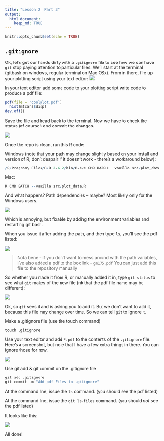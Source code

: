 ```yaml
---
title: "Lesson 2, Part 3"
output: 
  html_document:
    keep_md: TRUE
---
```


```r
knitr::opts_chunk$set(echo = TRUE)
```


## ```.gitignore```
Ok, let's get our hands dirty with a ```.gitignore``` file to see how we can have ```git``` stop paying attention to particular files. 
We'll start at the terminal (gitbash on windows, regular terminal on Mac OSx). From in there, fire up your plotting script using your text editor:
![](images/fire_sublime.png)

In your text editor, add some code to your plotting script write code to produce a pdf file:

```r
pdf(file = 'coolplot.pdf')
  hist(mtcars$disp)
dev.off()
```

Save the file and head back to the terminal. Now we have to check the status (of course!) and commit the changes.

![](images/add_hist.png)

Once the repo is clean, run this R code:

Windows (note that your path may change slightly based on your install and version of R; don't despair if it doesn't work - there's a workaround below):

```r
/C/Program\ Files/R/R-3.6.2/bin/R.exe CMD BATCH --vanilla src/plot_data.R
```

Mac:
```r
R CMD BATCH --vanilla src/plot_data.R
```

And what happens? Path dependencies -- maybe? Most likely only for the Windows users.

![](images/path_depend.png)
  
Which is annoying, but fixable by adding the environment variables and restarting git bash. 

When you issue it after adding the path, and then type ```ls```, you'll see the pdf listed:

![](images/cool_plot.png)


> Nota bene -- if you don't want to mess around with the path variables, I've also added a pdf to the box link - ```gm175.pdf``` You can just add this file to the repository manually

So whether you made it from R, or manually added it in, type ```git status``` to see what ```git``` makes of the new file (nb that the pdf file name may be different):

![](images/plot_git_status.png)

Ok, so ```git``` sees it and is asking you to add it. But we don't want to add it, because this file may change over time. So we can tell ```git``` to ignore it. 

Make a .gitignore file (use the touch command)

```r
touch .gitignore
```

Use your text editor and add ```*.pdf``` to the contents of the ```.gitignore``` file. Here's a screenshot, but note that I have a few extra things in there. You can ignore those for now.

![](images/gitignore.png)

Use git add & git commit on the .gitignore file

```r
git add .gitignore
git commit -m "Add pdf Files to .gitignore"
```

At the command line, issue the ```ls``` command. (you should see the pdf listed)

At the command line, issue the ```git ls-files``` command. (you should _not_ see the pdf listed)

It looks like this:

![](images/ignore_ls.png)


All done!